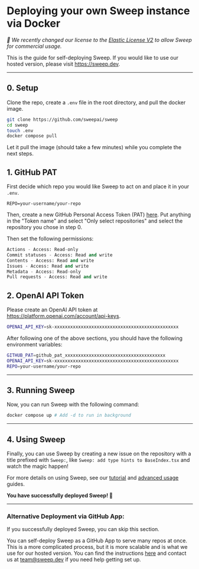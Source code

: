 # Deploying your own Sweep instance via Docker

*🎉 We recently changed our license to the&nbsp;[Elastic License V2](https://www.elastic.co/licensing/elastic-license) to allow Sweep for commercial usage.*

This is the guide for self-deploying Sweep. If you would like to use our hosted version, please visit https://sweep.dev.

---

## 0. Setup

Clone the repo, create a `.env` file in the root directory, and pull the docker image.

```sh
git clone https://github.com/sweepai/sweep
cd sweep
touch .env
docker compose pull
```

Let it pull the image (should take a few minutes) while you complete the next steps.

## 1. GitHub PAT

First decide which repo you would like Sweep to act on and place it in your `.env`.

```
REPO=your-username/your-repo
```

Then, create a new GitHub Personal Access Token (PAT) [here](https://github.com/settings/personal-access-tokens/new). Put anything in the "Token name" and select "Only select repositories" and select the repository you chose in step 0.

Then set the following permissions:

```python
Actions - Access: Read-only
Commit statuses - Access: Read and write
Contents - Access: Read and write
Issues - Access: Read and write
Metadata - Access: Read-only
Pull requests - Access: Read and write
```

## 2. OpenAI API Token

Please create an OpenAI API token at https://platform.openai.com/account/api-keys.
```sh
OPENAI_API_KEY=sk-xxxxxxxxxxxxxxxxxxxxxxxxxxxxxxxxxxxxxxxxxxxxxxx
```

After following one of the above sections, you should have the following environment variables:
```sh
GITHUB_PAT=github_pat_xxxxxxxxxxxxxxxxxxxxxxxxxxxxxxxxxxxxxx
OPENAI_API_KEY=sk-xxxxxxxxxxxxxxxxxxxxxxxxxxxxxxxxxxxxxxxxxxxxxxx
REPO=your-username/your-repo
```

---

## 3. Running Sweep

Now, you can run Sweep with the following command:

```sh
docker compose up # Add -d to run in background
```

---

## 4. Using Sweep

Finally, you can use Sweep by creating a new issue on the repository with a title prefixed with `Sweep:`, like `Sweep: add type hints to BaseIndex.tsx` and watch the magic happen!

For more details on using Sweep, see our [tutorial](https://docs.sweep.dev/usage/tutorial) and [advanced usage](https://docs.sweep.dev/usage/advanced) guides.

**You have successfully deployed Sweep! 🚀**

---

### Alternative Deployment via GitHub App:
If you successfully deployed Sweep, you can skip this section.

You can self-deploy Sweep as a GitHub App to serve many repos at once. This is a more complicated process, but it is more scalable and is what we use for our hosted version. You can find the instructions [here](https://docs.sweep.dev/usage/self-hosting) and contact us at team@sweep.dev if you need help getting set up.
